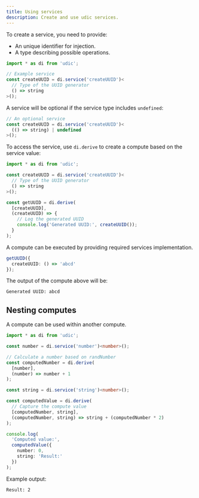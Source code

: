 ```yaml
---
title: Using services
description: Create and use udic services.
---
```


To create a service, you need to provide:
- An unique identifier for injection.
- A type describing possible operations.

```ts
import * as di from 'udic';

// Example service
const createUUID = di.service('createUUID')<
  // Type of the UUID generator
  () => string
>();
```

A service will be optional if the service type includes `undefined`:
```ts
// An optional service
const createUUID = di.service('createUUID')<
  (() => string) | undefined
>();
```

To access the service, use `di.derive` to create a compute based on the service value:
```ts
import * as di from 'udic';

const createUUID = di.service('createUUID')<
  // Type of the UUID generator
  () => string
>();

const getUUID = di.derive(
  [createUUID],
  (createUUID) => {
    // Log the generated UUID
    console.log('Generated UUID:', createUUID());
  }
);
```

A compute can be executed by providing required services implementation.
```ts
getUUID({
  createUUID: () => 'abcd'
});
```

The output of the compute above will be:
```
Generated UUID: abcd
```

## Nesting computes
A compute can be used within another compute.
```ts
import * as di from 'udic';

const number = di.service('number')<number>();

// Calculate a number based on randNumber
const computedNumber = di.derive(
  [number],
  (number) => number + 1
);

const string = di.service('string')<number>();

const computedValue = di.derive(
  // Capture the compute value
  [computedNumber, string],
  (computedNumber, string) => string + (computedNumber * 2)
);

console.log(
  'Computed value:',
  computedValue({
    number: 0,
    string: 'Result:'
  })
);
```

Example output:
```
Result: 2
```
